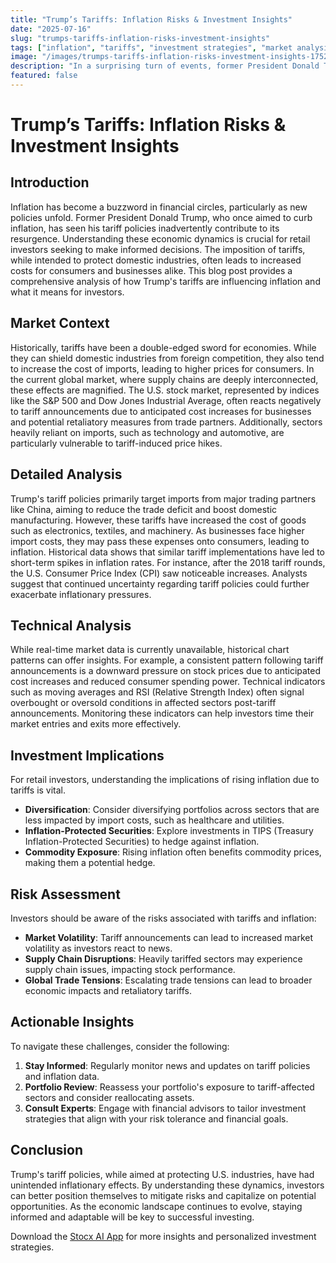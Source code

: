 ```yaml
---
title: "Trump’s Tariffs: Inflation Risks & Investment Insights"
date: "2025-07-16"
slug: "trumps-tariffs-inflation-risks-investment-insights"
tags: ["inflation", "tariffs", "investment strategies", "market analysis", "stock market"]
image: "/images/trumps-tariffs-inflation-risks-investment-insights-1752701437195.png"
description: "In a surprising turn of events, former President Donald Trump's tariff policies, initially promised as a remedy to inflation, are instead contributing to its resurgence. This development poses significant implications for retail investors and the broader market. As tariffs increase the cost of imported goods, inflationary pressures are likely to rise, affecting consumer prices and corporate profit margins. This blog post delves into the intricacies of Trump's tariff policies, their potential impact on inflation, and what this means for investors. We'll explore market trends, perform a detailed analysis of current policies, and provide actionable insights to help navigate these tumultuous economic waters. Investors will find guidance on adjusting their portfolios, understanding risks, and seizing opportunities in this evolving landscape."
featured: false
---
```


# Trump’s Tariffs: Inflation Risks & Investment Insights

## Introduction
Inflation has become a buzzword in financial circles, particularly as new policies unfold. Former President Donald Trump, who once aimed to curb inflation, has seen his tariff policies inadvertently contribute to its resurgence. Understanding these economic dynamics is crucial for retail investors seeking to make informed decisions. The imposition of tariffs, while intended to protect domestic industries, often leads to increased costs for consumers and businesses alike. This blog post provides a comprehensive analysis of how Trump's tariffs are influencing inflation and what it means for investors.

## Market Context
Historically, tariffs have been a double-edged sword for economies. While they can shield domestic industries from foreign competition, they also tend to increase the cost of imports, leading to higher prices for consumers. In the current global market, where supply chains are deeply interconnected, these effects are magnified. The U.S. stock market, represented by indices like the S&P 500 and Dow Jones Industrial Average, often reacts negatively to tariff announcements due to anticipated cost increases for businesses and potential retaliatory measures from trade partners. Additionally, sectors heavily reliant on imports, such as technology and automotive, are particularly vulnerable to tariff-induced price hikes.

## Detailed Analysis
Trump's tariff policies primarily target imports from major trading partners like China, aiming to reduce the trade deficit and boost domestic manufacturing. However, these tariffs have increased the cost of goods such as electronics, textiles, and machinery. As businesses face higher import costs, they may pass these expenses onto consumers, leading to inflation. Historical data shows that similar tariff implementations have led to short-term spikes in inflation rates. For instance, after the 2018 tariff rounds, the U.S. Consumer Price Index (CPI) saw noticeable increases. Analysts suggest that continued uncertainty regarding tariff policies could further exacerbate inflationary pressures.

## Technical Analysis
While real-time market data is currently unavailable, historical chart patterns can offer insights. For example, a consistent pattern following tariff announcements is a downward pressure on stock prices due to anticipated cost increases and reduced consumer spending power. Technical indicators such as moving averages and RSI (Relative Strength Index) often signal overbought or oversold conditions in affected sectors post-tariff announcements. Monitoring these indicators can help investors time their market entries and exits more effectively.

## Investment Implications
For retail investors, understanding the implications of rising inflation due to tariffs is vital. 
- **Diversification**: Consider diversifying portfolios across sectors that are less impacted by import costs, such as healthcare and utilities.
- **Inflation-Protected Securities**: Explore investments in TIPS (Treasury Inflation-Protected Securities) to hedge against inflation.
- **Commodity Exposure**: Rising inflation often benefits commodity prices, making them a potential hedge.

## Risk Assessment
Investors should be aware of the risks associated with tariffs and inflation:
- **Market Volatility**: Tariff announcements can lead to increased market volatility as investors react to news.
- **Supply Chain Disruptions**: Heavily tariffed sectors may experience supply chain issues, impacting stock performance.
- **Global Trade Tensions**: Escalating trade tensions can lead to broader economic impacts and retaliatory tariffs.

## Actionable Insights
To navigate these challenges, consider the following:
1. **Stay Informed**: Regularly monitor news and updates on tariff policies and inflation data.
2. **Portfolio Review**: Reassess your portfolio's exposure to tariff-affected sectors and consider reallocating assets.
3. **Consult Experts**: Engage with financial advisors to tailor investment strategies that align with your risk tolerance and financial goals.

## Conclusion
Trump's tariff policies, while aimed at protecting U.S. industries, have had unintended inflationary effects. By understanding these dynamics, investors can better position themselves to mitigate risks and capitalize on potential opportunities. As the economic landscape continues to evolve, staying informed and adaptable will be key to successful investing. 

Download the [Stocx AI App](https://stocx.co) for more insights and personalized investment strategies.
